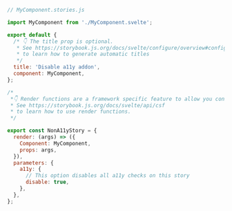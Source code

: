 ```js
// MyComponent.stories.js

import MyComponent from './MyComponent.svelte';

export default {
  /* 👇 The title prop is optional.
   * See https://storybook.js.org/docs/svelte/configure/overview#configure-story-loading
   * to learn how to generate automatic titles
   */
  title: 'Disable a11y addon',
  component: MyComponent,
};

/*
 *👇 Render functions are a framework specific feature to allow you control on how the component renders.
 * See https://storybook.js.org/docs/svelte/api/csf
 * to learn how to use render functions.
 */

export const NonA11yStory = {
  render: (args) => ({
    Component: MyComponent,
    props: args,
  }),
  parameters: {
    a11y: {
      // This option disables all a11y checks on this story
      disable: true,
    },
  },
};
```
